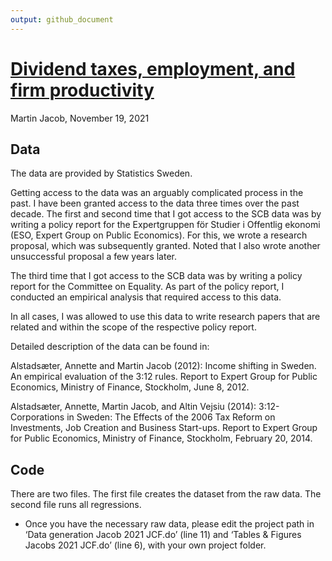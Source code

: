 ```yaml
---
output: github_document
---
```


# [Dividend taxes, employment, and firm productivity](https://www.sciencedirect.com/science/article/abs/pii/S0929119921001620){target="_blank"}

Martin Jacob, November 19, 2021

## Data {-}

The data are provided by Statistics Sweden.

Getting access to the data was an arguably complicated process in the past. I have been granted access to the data three times over the past decade.
The first and second time that I got access to the SCB data was by writing a policy report for the Expertgruppen för Studier i Offentlig ekonomi (ESO, Expert Group on Public Economics). For this, we wrote a research proposal, which was subsequently granted. Noted that I also wrote another unsuccessful proposal a few years later. 

The third time that I got access to the SCB data was by writing a policy report for the Committee on Equality. As part of the policy report, I conducted an empirical analysis that required access to this data.

In all cases, I was allowed to use this data to write research papers that are related and within the scope of the respective policy report. 

Detailed description of the data can be found in:

Alstadsæter, Annette and Martin Jacob (2012): Income shifting in Sweden. An empirical evaluation of the 3:12 rules. Report to Expert Group for Public Economics, Ministry of Finance, Stockholm, June 8, 2012.

Alstadsæter, Annette, Martin Jacob, and Altin Vejsiu (2014): 3:12-Corporations in Sweden: The Effects of the 2006 Tax Reform on Investments, Job Creation and Business Start-ups. Report to Expert Group for Public Economics, Ministry of Finance, Stockholm, February 20, 2014.

## Code {-}

There are two files. The first file creates the dataset from the raw data. The second file runs all regressions.

- Once you have the necessary raw data, please edit the project path in 'Data generation Jacob 2021 JCF.do' (line 11) and 'Tables & Figures Jacobs 2021 JCF.do' (line 6), with your own project folder.